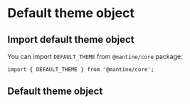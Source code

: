 

# Default theme object

## Import default theme object

You can import `DEFAULT_THEME` from `@mantine/core` package:

```tsx
import { DEFAULT_THEME } from '@mantine/core';
```

## Default theme object

<DefaultThemeData />
